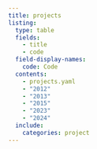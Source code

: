 ```yaml
---
title: projects
listing:
  type: table
  fields:
    - title
    - code
  field-display-names:
    code: Code
  contents:
    - projects.yaml
    - "2012"
    - "2013"
    - "2015"
    - "2023"
    - "2024"
  include:
    categories: project
---
```

